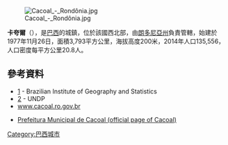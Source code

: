 [[Image:Cacoal_-_Rondônia.jpg|right]]

{{Coord|11|26|19|S|61|26|50|W|scale:30000|display=title}}

'''卡夸爾'''（{{lang-pt|Cacoal}}），是[[巴西|巴西]]的城鎮，位於該國西北部，由[[朗多尼亞州|朗多尼亞州]]負責管轄，始建於1977年11月26日，面積3,793平方公里，海拔高度200米，2014年人口135,556，人口密度每平方公里20.8人。

==參考資料==
*[http://www.ibge.gov.br/home/estatistica/populacao/estimativa2008/POP2008_DOU.pdf]{{Wayback|url=http://www.ibge.gov.br/home/estatistica/populacao/estimativa2008/POP2008_DOU.pdf |date=20080908054819 }} - Brazilian Institute of Geography and Statistics
*[https://www.webcitation.org/62vROdEF3?url=http://www.pnud.org.br/atlas/ranking/IDH-M%2091%2000%20Ranking%20decrescente%20%28pelos%20dados%20de%202000%29.htm] - UNDP
*[http://www.cacoal.ro.gov.br/ www.cacoal.ro.gov.br] {{Wayback|url=http://www.cacoal.ro.gov.br/ |date=20210126184141 }}
*{{pt icon}} [http://www.cacoal.ro.gov.br Prefeitura Municipal de Cacoal (official page of Cacoal)] {{Wayback|url=http://www.cacoal.ro.gov.br/ |date=20210126184141 }}

{{Brazil-geo-stub}}
{{朗多尼亞州市鎮}}

[[Category:巴西城市|Category:巴西城市]]